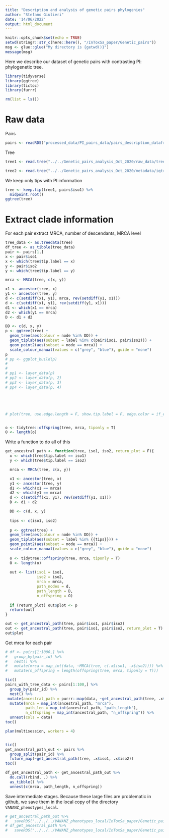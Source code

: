 ```yaml
---
title: "Description and analysis of genetic pairs phylogenies"
author: "Stefano Giulieri"
date: '14/06/2022'
output: html_document
---
```


```r
knitr::opts_chunk$set(echo = TRUE)
setwd(stringr::str_c(here::here(), "/InToxSa_paper/Genetic_pairs"))
msg <- glue::glue("My directory is {getwd()}")
message(msg)
```

Here we describe our dataset of genetic pairs with contrasting PI: phylogenetic tree.

```r
library(tidyverse)
library(ggtree)
library(tictoc)
library(furrr)

rm(list = ls())
```


# Raw data

Pairs

```r
pairs <- readRDS("processed_data/PI_pairs_data/pairs_description_dataframe.Rda")
```

Tree

```r
tree1 <- read.tree("../../Genetic_pairs_analysis_Oct_2020/raw_data/trees/all_snippy_BPH2947/iqtree.treefile")

tree2 <- read.tree("../../Genetic_pairs_analysis_Oct_2020/metadata/iqtree.treefile")
```

We keep only tips with PI information

```r
tree <- keep.tip(tree1, pairs$iso1) %>%
  midpoint.root() 
ggtree(tree)
```

# Extract clade information 

For each pair extract MRCA, number of descendants, MRCA level

```r
tree_data <- as.treedata(tree)
df_tree <- as_tibble(tree_data)
pair <- pairs[1,]
x <- pair$iso1
x <- which(tree$tip.label == x)
y <- pair$iso2
y <- which(tree$tip.label == y)

mrca <- MRCA(tree, c(x, y))

x1 <- ancestor(tree, x)
y1 <- ancestor(tree, y)
d <- c(setdiff(x1, y1), mrca, rev(setdiff(y1, x1)))
d <- c(setdiff(x1, y1), rev(setdiff(y1, x1)))
d1 <- which(x1 == mrca)
d2 <- which(y1 == mrca)
D <- d1 + d2

DD <- c(d, x, y)
p <- ggtree(tree) +
  geom_tree(aes(colour = node %in% DD)) +
  geom_tiplab(aes(subset = label %in% c(pair$iso1, pair$iso2))) +
  geom_point2(aes(subset = node == mrca)) +
  scale_colour_manual(values = c("grey", "blue"), guide = "none")
p
# pp <- ggplot_build(p)
# 
# 
# pp1 <- layer_data(p)
# pp2 <- layer_data(p, 2)
# pp3 <- layer_data(p, 3)
# pp4 <- layer_data(p, 4)





# plot(tree, use.edge.length = F, show.tip.label = F, edge.color = if_else(tree$edge[,2] %in% c(d, x, y), "blue", "gray" ), no.margin = T)


o <- tidytree::offspring(tree, mrca, tiponly = T)
O <- length(o)

```

Write a function to do all of this

```r
get_ancestral_path <- function(tree, iso1, iso2, return_plot = F){
  x <- which(tree$tip.label == iso1)
  y <- which(tree$tip.label == iso2)

  mrca <- MRCA(tree, c(x, y))

  x1 <- ancestor(tree, x)
  y1 <- ancestor(tree, y)
  d1 <- which(x1 == mrca)
  d2 <- which(y1 == mrca)
  d <- c(setdiff(x1, y1), rev(setdiff(y1, x1)))
  D <- d1 + d2

  DD <- c(d, x, y)
  
  tips <- c(iso1, iso2)
  
  p <- ggtree(tree) +
  geom_tree(aes(colour = node %in% DD)) +
  geom_tiplab(aes(subset = label %in% {{tips}})) +
  geom_point2(aes(subset = node == mrca)) +
  scale_colour_manual(values = c("grey", "blue"), guide = "none")
  
  o <- tidytree::offspring(tree, mrca, tiponly = T)
  O <- length(o)
  
  out <- list(iso1 = iso1,
              iso2 = iso2,
              mrca = mrca, 
              path_nodes = d,
              path_length = D,
              n_offspring = O)
  
  if (return_plot) out$plot <- p
  return(out)
}

out <- get_ancestral_path(tree, pair$iso1, pair$iso2)
out <- get_ancestral_path(tree, pair$iso1, pair$iso2, return_plot = T)
out$plot

```


Get mrca for each pair

```r
# df <- pairs[1:1000,] %>%
#   group_by(pair_id) %>%
#   nest() %>%
#   mutate(mrca = map_int(data, ~MRCA(tree, c(.x$iso1, .x$iso2)))) %>%
#   mutate(n_offspring = length(offspring(tree, mrca, tiponly = T)))

tic()
pairs_with_tree_data <- pairs[1:100,] %>%
  group_by(pair_id) %>%
  nest() %>%
 mutate(ancestral_path = purrr::map(data, ~get_ancestral_path(tree, .x$iso1, .x$iso2))) %>%
  mutate(mrca = map_int(ancestral_path, "mrca"),
         path_len = map_int(ancestral_path, "path_length"),
         n_offspring = map_int(ancestral_path, "n_offspring")) %>%
  unnest(cols = data)
toc()

plan(multisession, workers = 4)


tic()
get_ancestral_path_out <- pairs %>%
  group_split(pair_id) %>%
  future_map(~get_ancestral_path(tree, .x$iso1, .x$iso2)) 
toc()

df_get_ancestral_path <- get_ancestral_path_out %>%
  do.call(rbind, .) %>%
  as_tibble() %>%
  unnest(c(mrca, path_length, n_offspring))
```

Save intermediate stages. Because these large files are problematic in github, we save them in the local copy of the directory `VANANZ_phenotypes_local`.

```r
# get_ancestral_path_out %>%
#   saveRDS("../../../VANANZ_phenotypes_local/InToxSa_paper/Genetic_pairs/processed_data/PI_pairs_data/get_ancestral_path_list.Rda")
# df_get_ancestral_path %>%
#   saveRDS("../../../VANANZ_phenotypes_local/InToxSa_paper/Genetic_pairs/processed_data/PI_pairs_data/get_ancestral_path_dataframe.Rda")
```


